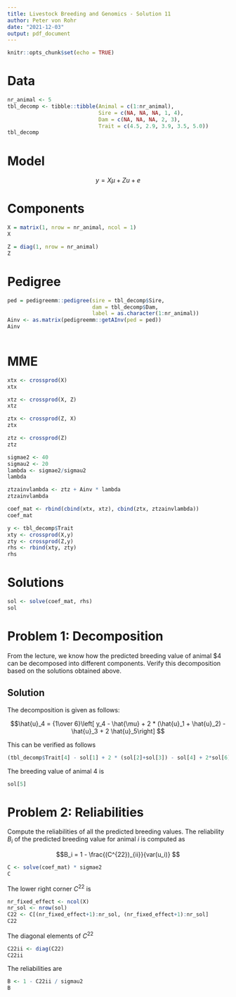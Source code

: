 ```yaml
---
title: Livestock Breeding and Genomics - Solution 11
author: Peter von Rohr
date: "2021-12-03"
output: pdf_document
---
```


```r
knitr::opts_chunk$set(echo = TRUE)
```

# Data

```r
nr_animal <- 5
tbl_decomp <- tibble::tibble(Animal = c(1:nr_animal),
                             Sire = c(NA, NA, NA, 1, 4),
                             Dam = c(NA, NA, NA, 2, 3),
                             Trait = c(4.5, 2.9, 3.9, 3.5, 5.0))
tbl_decomp
```


# Model

$$y = X\mu + Zu + e$$


# Components

```r
X = matrix(1, nrow = nr_animal, ncol = 1)
X
```

```r
Z = diag(1, nrow = nr_animal)
Z
```


# Pedigree

```r
ped = pedigreemm::pedigree(sire = tbl_decomp$Sire, 
                           dam = tbl_decomp$Dam,
                           label = as.character(1:nr_animal))
Ainv <- as.matrix(pedigreemm::getAInv(ped = ped))
Ainv
                  
```


# MME

```r
xtx <- crossprod(X)
xtx
```

```r
xtz <- crossprod(X, Z)
xtz
```

```r
ztx <- crossprod(Z, X)
ztx
```

```r
ztz <- crossprod(Z)
ztz
```

```r
sigmae2 <- 40
sigmau2 <- 20
lambda <- sigmae2/sigmau2
lambda
```

```r
ztzainvlambda <- ztz + Ainv * lambda
ztzainvlambda
```

```r
coef_mat <- rbind(cbind(xtx, xtz), cbind(ztx, ztzainvlambda))
coef_mat
```

```r
y <- tbl_decomp$Trait
xty <- crossprod(X,y)
zty <- crossprod(Z,y)
rhs <- rbind(xty, zty)
rhs 

```

# Solutions

```r
sol <- solve(coef_mat, rhs)
sol
```


# Problem 1: Decomposition
From the lecture, we know how the predicted breeding value of animal $4 can be decomposed into different components. Verify this decomposition based on the solutions obtained above.


## Solution
The decomposition is given as follows:

$$\hat{u}_4 = {1\over 6}\left[ y_4 - \hat{\mu} + 2 * (\hat{u}_1 + \hat{u}_2) - \hat{u}_3 + 2 \hat{u}_5\right] $$

This can be verified as follows

```r
(tbl_decomp$Trait[4] - sol[1] + 2 * (sol[2]+sol[3]) - sol[4] + 2*sol[6])/6
```

The breeding value of animal 4 is

```r
sol[5]
```


# Problem 2: Reliabilities
Compute the reliabilities of all the predicted breeding values. The reliability $B_i$ of the predicted breeding value for animal $i$ is computed as

$$B_i = 1 - \frac{(C^{22})_{ii}}{var(u_i)} $$

```r
C <- solve(coef_mat) * sigmae2
C
```

The lower right corner $C^{22}$ is 

```r
nr_fixed_effect <- ncol(X)
nr_sol <- nrow(sol)
C22 <- C[(nr_fixed_effect+1):nr_sol, (nr_fixed_effect+1):nr_sol]
C22
```

The diagonal elements of $C^{22}$

```r
C22ii <- diag(C22)
C22ii
```

The reliabilities are 

```r
B <- 1 - C22ii / sigmau2
B
```

